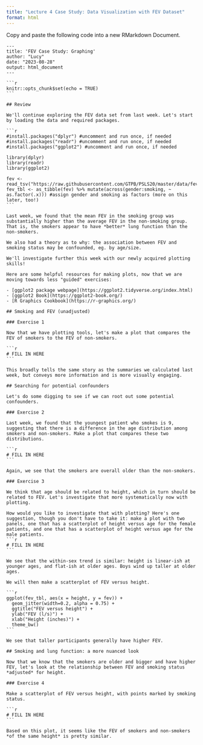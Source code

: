 ```yaml
---
title: "Lecture 4 Case Study: Data Visualization with FEV Dataset"
format: html
---
```


Copy and paste the following code into a new RMarkdown Document.

````         
---
title: 'FEV Case Study: Graphing'
author: "Lucy"
date: "2023-08-28"
output: html_document
---

```r
knitr::opts_chunk$set(echo = TRUE)
```

## Review 

We'll continue exploring the FEV data set from last week. Let's start by loading the data and required packages.

```r
#install.packages("dplyr") #uncomment and run once, if needed
#install.packages("readr") #uncomment and run once, if needed
#install.packages("ggplot2") #uncomment and run once, if needed

library(dplyr)
library(readr)
library(ggplot2)

fev <- read_tsv("https://raw.githubusercontent.com/GTPB/PSLS20/master/data/fev.txt")
fev_tbl <- as_tibble(fev) %>% mutate(across(gender:smoking, ~ as.factor(.x))) #assign gender and smoking as factors (more on this later, too!)
```

Last week, we found that the mean FEV in the smoking group was substantially higher than the average FEV in the non-smoking group. That is, the smokers appear to have *better* lung function than the non-smokers. 

We also had a theory as to why: the association between FEV and smoking status may be confounded, eg. by age/size.

We'll investigate further this week with our newly acquired plotting skills! 

Here are some helpful resources for making plots, now that we are moving towards less "guided" exercises: 

- [ggplot2 package webpage](https://ggplot2.tidyverse.org/index.html)
- [ggplot2 Book](https://ggplot2-book.org/)
- [R Graphics Cookbook](https://r-graphics.org/)

## Smoking and FEV (unadjusted)

### Exercise 1 

Now that we have plotting tools, let's make a plot that compares the FEV of smokers to the FEV of non-smokers. 

```r
# FILL IN HERE
```

This broadly tells the same story as the summaries we calculated last week, but conveys more information and is more visually engaging. 

## Searching for potential confounders 

Let's do some digging to see if we can root out some potential confounders.

### Exercise 2

Last week, we found that the youngest patient who smokes is 9, suggesting that there is a difference in the age distribution among smokers and non-smokers. Make a plot that compares these two distributions.

```r
# FILL IN HERE
```

Again, we see that the smokers are overall older than the non-smokers. 

### Exercise 3

We think that age should be related to height, which in turn should be related to FEV. Let's investigate that more systematically now with plotting. 

How would you like to investigate that with plotting? Here's one suggestion, though you don't have to take it: make a plot with two panels, one that has a scatterplot of height versus age for the female patients, and one that has a scatterplot of height versus age for the male patients. 
```r
# FILL IN HERE
```

We see that the within-sex trend is similar: height is linear-ish at younger ages, and flat-ish at older ages. Boys wind up taller at older ages. 

We will then make a scatterplot of FEV versus height.

```r
ggplot(fev_tbl, aes(x = height, y = fev)) + 
  geom_jitter(width=0.2, alpha = 0.75) + 
  ggtitle("FEV versus height") +
  ylab("FEV (l/s)") +
  xlab("Height (inches)") + 
  theme_bw()
```

We see that taller participants generally have higher FEV. 

## Smoking and lung function: a more nuanced look

Now that we know that the smokers are older and bigger and have higher FEV, let's look at the relationship between FEV and smoking status *adjusted* for height. 

### Exercise 4

Make a scatterplot of FEV versus height, with points marked by smoking status.

```r
# FILL IN HERE
```

Based on this plot, it seems like the FEV of smokers and non-smokers *of the same height* is pretty similar. 
````
